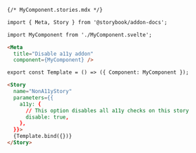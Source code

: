 ```md
{/* MyComponent.stories.mdx */}

import { Meta, Story } from '@storybook/addon-docs';

import MyComponent from './MyComponent.svelte';

<Meta 
  title="Disable a11y addon" 
  component={MyComponent} />

export const Template = () => ({ Component: MyComponent });

<Story
  name="NonA11yStory"
  parameters={{
    a11y: {
      // This option disables all a11y checks on this story
      disable: true,
    },
  }}>
  {Template.bind({})}
</Story>
```
